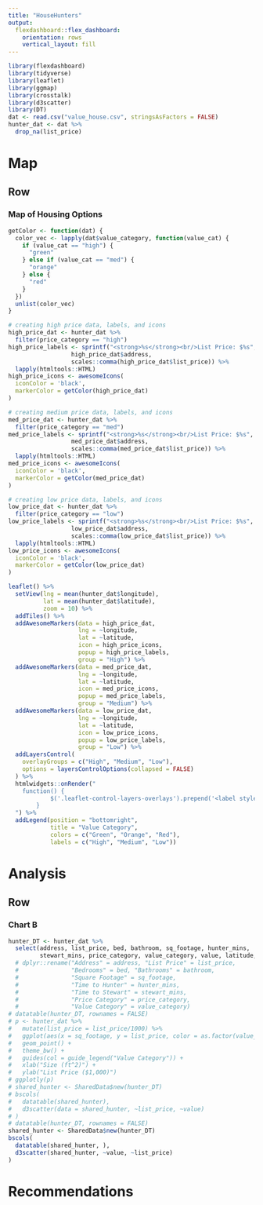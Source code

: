 ```yaml
---
title: "HouseHunters"
output: 
  flexdashboard::flex_dashboard:
    orientation: rows
    vertical_layout: fill
---
```


```r
library(flexdashboard)
library(tidyverse)
library(leaflet)
library(ggmap)
library(crosstalk)
library(d3scatter)
library(DT)
dat <- read.csv("value_house.csv", stringsAsFactors = FALSE)
hunter_dat <- dat %>%
  drop_na(list_price)
```

Map
=======================================================================

Row
-----------------------------------------------------------------------

### Map of Housing Options
```r
getColor <- function(dat) {
  color_vec <- lapply(dat$value_category, function(value_cat) {
    if (value_cat == "high") {
      "green"
    } else if (value_cat == "med") {
      "orange"
    } else {
      "red"
    }
  })
  unlist(color_vec)
}
```

```r
# creating high price data, labels, and icons
high_price_dat <- hunter_dat %>%
  filter(price_category == "high")
high_price_labels <- sprintf("<strong>%s</strong><br/>List Price: $%s",
                  high_price_dat$address,
                  scales::comma(high_price_dat$list_price)) %>%
  lapply(htmltools::HTML)
high_price_icons <- awesomeIcons(
  iconColor = 'black',
  markerColor = getColor(high_price_dat)
)
```

```r
# creating medium price data, labels, and icons
med_price_dat <- hunter_dat %>%
  filter(price_category == "med")
med_price_labels <- sprintf("<strong>%s</strong><br/>List Price: $%s",
                  med_price_dat$address,
                  scales::comma(med_price_dat$list_price)) %>%
  lapply(htmltools::HTML)
med_price_icons <- awesomeIcons(
  iconColor = 'black',
  markerColor = getColor(med_price_dat)
)
```

```r
# creating low price data, labels, and icons
low_price_dat <- hunter_dat %>%
  filter(price_category == "low")
low_price_labels <- sprintf("<strong>%s</strong><br/>List Price: $%s",
                  low_price_dat$address,
                  scales::comma(low_price_dat$list_price)) %>%
  lapply(htmltools::HTML)
low_price_icons <- awesomeIcons(
  iconColor = 'black',
  markerColor = getColor(low_price_dat)
)
```

```r
leaflet() %>%
  setView(lng = mean(hunter_dat$longitude),
          lat = mean(hunter_dat$latitude),
          zoom = 10) %>%
  addTiles() %>%
  addAwesomeMarkers(data = high_price_dat,
                    lng = ~longitude,
                    lat = ~latitude,
                    icon = high_price_icons,
                    popup = high_price_labels,
                    group = "High") %>%
  addAwesomeMarkers(data = med_price_dat,
                    lng = ~longitude,
                    lat = ~latitude,
                    icon = med_price_icons,
                    popup = med_price_labels,
                    group = "Medium") %>%
  addAwesomeMarkers(data = low_price_dat,
                    lng = ~longitude,
                    lat = ~latitude,
                    icon = low_price_icons,
                    popup = low_price_labels,
                    group = "Low") %>%
  addLayersControl(
    overlayGroups = c("High", "Medium", "Low"),
    options = layersControlOptions(collapsed = FALSE)
  ) %>%
  htmlwidgets::onRender("
    function() {
            $('.leaflet-control-layers-overlays').prepend('<label style=\"text-align:center\">Price Category</label>');
        }    
  ") %>%
  addLegend(position = "bottomright",
            title = "Value Category",
            colors = c("Green", "Orange", "Red"),
            labels = c("High", "Medium", "Low"))
```

Analysis {vertical-layout=scroll}
=======================================================================

Row
-----------------------------------------------------------------------

### Chart B

```r
hunter_DT <- hunter_dat %>%
  select(address, list_price, bed, bathroom, sq_footage, hunter_mins,
         stewart_mins, price_category, value_category, value, latitude, longitude)# %>%
  # dplyr::rename("Address" = address, "List Price" = list_price,
  #               "Bedrooms" = bed, "Bathrooms" = bathroom,
  #               "Square Footage" = sq_footage,
  #               "Time to Hunter" = hunter_mins,
  #               "Time to Stewart" = stewart_mins,
  #               "Price Category" = price_category,
  #               "Value Category" = value_category)
# datatable(hunter_DT, rownames = FALSE)
# p <- hunter_dat %>%
#   mutate(list_price = list_price/1000) %>%
#   ggplot(aes(x = sq_footage, y = list_price, color = as.factor(value_category))) +
#   geom_point() +
#   theme_bw() +
#   guides(col = guide_legend("Value Category")) +
#   xlab("Size (ft^2)") +
#   ylab("List Price ($1,000)")
# ggplotly(p)
# shared_hunter <- SharedData$new(hunter_DT)
# bscols(
#   datatable(shared_hunter),
#   d3scatter(data = shared_hunter, ~list_price, ~value)
# )
# datatable(hunter_DT, rownames = FALSE)
shared_hunter <- SharedData$new(hunter_DT)
bscols(
  datatable(shared_hunter, ),
  d3scatter(shared_hunter, ~value, ~list_price)
)
```

Recommendations
=======================================================================